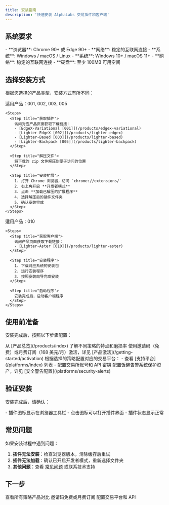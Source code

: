 ```yaml
---
title: 安装指南
description: '快速安装 AlphaLabs 交易插件和客户端'
---
```


## 系统要求

<CardGroup cols={2}>
  <Card title="浏览器插件" icon="puzzle-piece">
    - **浏览器**: Chrome 90+ 或 Edge 90+
    - **网络**: 稳定的互联网连接
    - **系统**: Windows / macOS / Linux
  </Card>
  <Card title="客户端程序" icon="desktop">
    - **系统**: Windows 10+ / macOS 11+
    - **网络**: 稳定的互联网连接
    - **硬盘**: 至少 100MB 可用空间
  </Card>
</CardGroup>

## 选择安装方式

根据您选择的产品类型，安装方式有所不同：

<Tabs>
  <Tab title="浏览器插件">
    适用产品：001, 002, 003, 005

    <Steps>
      <Step title="获取插件">
        访问对应产品页面获取下载链接：
        - [EdgeX-Variational [001]](/products/edgex-variational)
        - [Lighter-EdgeX [002]](/products/lighter-edgex)
        - [Lighter-Based [003]](/products/lighter-based)
        - [Lighter-Backpack [005]](/products/lighter-backpack)
      </Step>

      <Step title="解压文件">
        将下载的 zip 文件解压到便于访问的位置
      </Step>

      <Step title="安装扩展">
        1. 打开 Chrome 浏览器，访问 `chrome://extensions/`
        2. 右上角开启 **开发者模式**
        3. 点击 **加载已解压的扩展程序**
        4. 选择解压后的插件文件夹
        5. 确认安装完成
      </Step>
    </Steps>
  </Tab>

  <Tab title="客户端程序">
    适用产品：010

    <Steps>
      <Step title="获取客户端">
        访问产品页面获取下载链接：
        - [Lighter-Aster [010]](/products/lighter-aster)
      </Step>

      <Step title="安装程序">
        1. 下载对应系统的安装包
        2. 运行安装程序
        3. 按照安装向导完成安装
      </Step>

      <Step title="启动程序">
        安装完成后，启动客户端程序
      </Step>
    </Steps>
  </Tab>
</Tabs>

## 使用前准备

安装完成后，按照以下步骤配置：

<Steps>
  <Step title="选择策略">
    从 [产品总览](/products/index) 了解不同策略的特点和磨损率
  </Step>

  <Step title="激活产品">
    使用邀请码（免费）或月费订阅（168 美元/月）激活，详见 [产品激活](/getting-started/activation)
  </Step>

  <Step title="配置平台">
    根据选择的策略配置对应的交易平台：
    - 查看 [支持平台](/platforms/index) 列表
    - 配置交易所账号和 API 密钥
  </Step>

  <Step title="设置安全告警">
    配置饭碗告警系统保护资产，详见 [安全警告配置](/platforms/security-alerts)
  </Step>
</Steps>

## 验证安装

安装完成后，请确认：

<Note>
  - 插件图标显示在浏览器工具栏
  - 点击图标可以打开插件界面
  - 插件状态显示正常
</Note>

## 常见问题

如果安装过程中遇到问题：

1. **插件无法安装**：检查浏览器版本，清除缓存后重试
2. **插件无法加载**：确认已开启开发者模式，重新选择文件夹
3. **其他问题**：查看 [常见问题](/faq) 或联系技术支持

## 下一步

<CardGroup cols={3}>
  <Card title="产品总览" icon="list" href="/products/index">
    查看所有策略产品对比
  </Card>
  <Card title="产品激活" icon="key" href="/getting-started/activation">
    邀请码免费或月费订阅
  </Card>
  <Card title="支持平台" icon="layer-group" href="/platforms/index">
    配置交易平台和 API
  </Card>
</CardGroup>